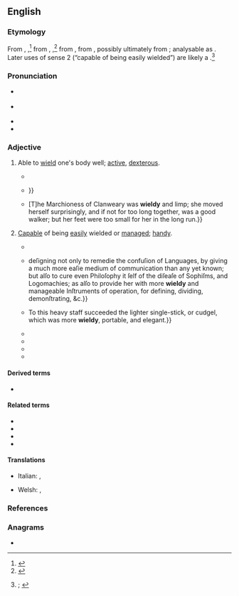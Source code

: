 ==English==
{{was wotd|2019|April|6}}

===Etymology===
{{PIE root|en|h₂welh₁}}
From {{inh|en|enm|weldi|wẹ̄ldī}}, {{m|enm|weldy||agile, vigorous; of a shield: easy or satisfying to wield}},<ref>{{R:MED Online|entry=wẹ̄ldī|pos=adj|id=MED52099|accessdate=1 December 2018}}</ref> from {{m|enm|welden|wẹ̄lden}}, {{m|enm|welde||to govern, preside over, reign, rule; to command, control, dominate; to dwell, reside; to accomplish, bring about; to overcome, prevail; to handle (a tool, weapon, etc.), use}},<ref>{{R:MED Online|entry=wẹ̄lden|pos=v|id=MED52094|accessdate=1 December 2018}}</ref> from {{inh|en|ang|wylde||controlling, dominant}}, from {{inh|en|gem-pro|*waldiz||manageable; powerful}}, possibly ultimately from {{der|en|ine-pro|*h₂welh₁-||to rule; powerful, strong}}; analysable as {{suffix|en|wield|y}}. Later uses of sense 2 (“capable of being easily wielded”) are likely a {{back-formation|en|unwieldy|nocap=1}}.<ref>{{R:OED Online|pos=adj|id=228936|date=1924|nodot=yes}}; {{R:Lexico}}</ref>

===Pronunciation===
* {{a|RP}} {{IPA|/ˈwiːldi/|[ˈwɪəldɪ]|lang=en}}
* {{a|GA}} {{IPA|/ˈwildi/|lang=en}}
* {{audio|En-us-wieldy.ogg|Audio (GA)|lang=en}}
* {{hyphenation|wiel|dy|lang=en}}

===Adjective===
{{en-adj|er}}

# {{lb|en|obsolete|except|Britain|dialectal}} Able to [[wield]] one's body well; [[active]], [[dexterous]].
#: {{synonyms|en|agile|nimble|vigorous}}
#* {{RQ:Chaucer Troilus|book=II|folio=clxxvi|verso=yes|column=1|lines=412–413|passage=So freſhe, ſo yonge, ſo '''weldy''' ſemed he / It was an heuen upon him for to ſe|translation=So fresh, so young, so '''nimble''' seemed he / It was a heaven upon him for to see}}
#* {{RQ:Smollett Peregrine Pickle|chapter=The Doctor Prepares an Entertainment in the Manner of the Ancients, which is Attended with Divers Ridiculous Circumstances|page=131|passage=But the baron, who was neither ſo '''wieldy''' nor ſupple in his joints as his companions, flounced himſelf down with ſuch precipitation, that his feet ſuddenly tilting up, came in furious contact with the head of the marquis, {{...}}}}
#* {{quote-journal|en|title=Her Winning Ways. A Novel.|editor={{w|William Harrison Ainsworth}}|magazine={{w|The New Monthly Magazine}}|location=London|publisher=Hard Bentley,{{nb...|New Burlington Street.}}|month=November|year=1868|volume=CXLIII|issue=DLXXV|section=chapter IX (Starved at a Feast)|page=513|pageurl=https://books.google.com/books?id=vEAFAAAAQAAJ&pg=PA513|oclc=839895415|passage=She bore the proportions of a marchioness all over; that is, was more '''wieldy''' than a duchess, more unwieldy than a countess. {{...}} [T]he Marchioness of Clanweary was '''wieldy''' and limp; she moved herself surprisingly, and if not for too long together, was a good walker; but her feet were too small for her in the long run.}}
# [[capable|Capable]] of being [[easily]] wielded or [[manage#Verb|managed]]; [[handy]].
#: {{synonyms|en|manageable|wieldsome}}
#: {{antonyms|en|unwieldy}}
#* {{quote-book|en|author=Peter Heylyn|authorlink=Peter Heylin|chapter=Our Journey down the ''Some'', and Company. [...]|title=A Survey of the Estate of France, and of Some of the Adjoyning Ilands:{{nb...|Taken in the Description of he Principal Cities, and Chief Provinces; with, the Temper, Humour, and Affections of the People Generally; and an Exact Accompt of the Publick Government in Reference to the Court, the Church, and the Civill State. By Peter Heylyn. Published According to the Authors own Copy, and with His Content, for Preventing of All False, Imperfect, and Surreptitious Impressions of It.}}|location=Printed by E. Coates for Henry Seile,{{nb...|and are to be sold at his shop}}|year=1656|page=183|pageurl=https://books.google.com/books?id=_xhlAAAAcAAJ&pg=PA183|oclc=1051501183|passage=July the 30. we took boat to go down to ''Abbeville'', by the river of ''Some''; a river of no great breadth, but deep and full; the boat which carryed us was much of the making of thoſe Lighters which live on the Thames, but that is was made more '''wieldie''' and fit for ſpeed.}}
#* {{quote-book|en|author=Geo[rge] Delgarno|authorlink=George Delgarno|chapter=The Introduction, with a Key to the Following Discourse|chapterurl=https://books.google.com/books?id=TepmAAAAcAAJ&pg=PP14|title=Didascalocophus or The Deaf and Dumb Mans Tutor,{{nb...|to which is Added a Discourse of the Nature and Number of Double Consonants: Both which Tracts being the First (for what the Author Knows) that have been Published upon either of the Subjects.}}|location=Oxford|publisher=Printed at the [[w:Sheldonian Theatre|Theater]]|year=1680|oclc=926192495|passage=About twenty years agoe, I publiſhed, ''Latiali'' but ''rudi Minerva'', a Synopſis of a Philoſophical Grammar and Lexicon; {{...}} deſigning not only to remedie the confuſion of Languages, by giving a much more eaſie medium of communication than any yet known; but alſo to cure even Philoſophy it ſelf of the diſeaſe of Sophiſms, and Logomachies; as alſo to provide her with more '''wieldy''' and manageable Inſtruments of operation, for defining, dividing, demonſtrating, &c.}}
#* {{quote-journal|en|author=“Dleifyarb” [pseudonym]|title=On Popular Sporting Amusements|magazine=[[w:The Sporting Magazine|The Sporting Magazine or Monthly Calendar, of the Transactions of the Turf, the Chase, and Every Other Diversion Interesting to the Man of Pleasure, Enterprize & Spirit]]|location=London|publisher=Printed for [[w:John Wheble|J[ohn] Wheble]],{{nb...|18, Warwick Square.}}|month=December|year=1809|year_published=1810|volume=XXXV|issue=CCVII|page=128|pageurl=https://books.google.com/books?id=LLYaAQAAMAAJ&pg=PA128|column=2|oclc=173729019|passage=In former ages, the quarter-staff was a formidable weapon— {{...}} To this heavy staff succeeded the lighter single-stick, or cudgel, which was more '''wieldy''', portable, and elegant.}}
#* {{quote-journal|en|title=The Universe. A Poem. By the Rev. C. R. Maturin. [review]|magazine=[[w:The New Monthly Magazine|The New Monthly Magazine and Literary Journal]]|location=London|publisher=[[w:Henry Colburn|Henry Colburn and Co.]]{{nb...|Conduit-Street, Hanover, Square.}}|year=1821|volume=I|issue=I|page=712|pageurl=https://books.google.com/books?id=80Q5AQAAMAAJ&pg=PA712|oclc=7489271|passage=We take leave of Mr. [[w:Charles Maturin|[Charles Robert] Maturin]], wishing to see his agreeable genius exercised on '''wieldier''' subjects than the Universe, and objecting to that theme, to borrow two of his own expressions, "most chiefly" on account of its "vastitude."}}
#* {{quote-journal|en|magazine={{w|The Motor}}|location=London|publisher=Temple Press|year=1960''' August – '''1961''' January'''&#8203;|volume=118|page=484|column=2|oclc=145379637|passage=I realized a split second too late that for perhaps 70 yards the surface was coated with slime, evidently deposited by farm carts crossing between staggered gates on opposite sides of the road. The car I was driving, not the '''wieldiest''' of vehicles, started to slide.}}
#* {{quote-book|en|author=Thomas C. Croker, Jr.|title=Two H-C Furrow Seeders|series=[[w:United States Forest Service|U.S. Forest Service]] Research Note|seriesvolume=SO-5|location=New Orleans, La.|publisher=Southern Forest Experiment Station, Forest Service, [[w:United States Department of Agriculture|U.S. Dept. of Agriculture]]|year=1964|page=1|pageurl=https://books.google.com/books?id=bBc_GMq48QQC&pg=PP1|oclc=258425323|passage=This machine requires more power than the compact model, is less '''wieldy''', and is somewhat more difficult to keep in adjustment.}}
#* {{quote-journal|en|author=Jack Winter|title=How I Met My Wife|url=https://www.newyorker.com/magazine/1994/07/25/how-i-met-my-wife|archiveurl=https://web.archive.org/web/20171025064204/https://www.newyorker.com/magazine/1994/07/25/how-i-met-my-wife|archivedate=25 October 2017|magazine={{w|The New Yorker}}|location=New York, N.Y.|publisher=New Yorker Magazine Inc.|date=25 July 1994|page=82|issn=0028-792X|oclc=243417341|passage=I was furling my '''wieldy''' umbrella for the coat check when I saw her standing alone in a corner.}}

====Derived terms====
* {{l|en|wieldiness}}

====Related terms====
* {{l|en|unwieldy}}
* {{l|en|wield}}
* {{l|en|wielder}}
* {{l|en|wieldsome}}

====Translations====
{{trans-top-also|capable of being easily wielded or managed|handy}}
* Italian: {{t+|it|gestibile}}, {{t+|it|maneggevole}}
{{trans-mid}}
* Welsh: {{t|cy|dygadwy}}, {{t+|cy|llywodraethol}}
{{trans-bottom}}

===References===
<references />

===Anagrams===
* {{anagrams|en|a=deilwy|Wildey|dewily|widely}}